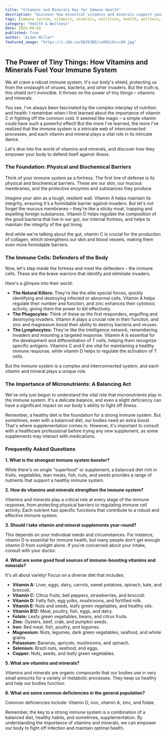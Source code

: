 ```yaml
---
title: "Vitamins and Minerals Key for Immune Health"
description: "Discover how essential vitamins and minerals support your immune system's defenses. From strengthening physical barriers to regulating immune cell activity, learn about the crucial role these micronutrients play in protecting your health."
tags: [immune system, vitamins, minerals, nutrition, health, wellness, immune health, deficiencies, supplements, healthy diet]
category: "Health & Wellness"
date: 2024-09-02
published: True
author: "Aiden Miller"
featured_image: "https://i.ibb.co/602b3BZ/ca992c9ccc89.jpg"
---
```


## The Power of Tiny Things: How Vitamins and Minerals Fuel Your Immune System

We all crave a robust immune system. It's our body's shield, protecting us from the onslaught of viruses, bacteria, and other invaders. But the truth is, this shield isn't invincible. It thrives on the power of tiny things – vitamins and minerals. 

You see, I've always been fascinated by the complex interplay of nutrition and health. I remember when I first learned about the importance of vitamin C in fighting off the common cold. It seemed like magic – a simple vitamin could have such a powerful effect! But the more I've learned, the more I've realized that the immune system is a intricate web of interconnected processes, and each vitamin and mineral plays a vital role in its intricate dance.

Let's dive into the world of vitamins and minerals, and discover how they empower your body to defend itself against illness.

### The Foundation: Physical and Biochemical Barriers

Think of your immune system as a fortress. The first line of defense is its physical and biochemical barriers. These are our skin, our mucous membranes, and the protective enzymes and substances they produce.  

Imagine your skin as a tough, resilient wall.  Vitamin A helps maintain its integrity, ensuring it's a formidable barrier against invaders.  But let's not forget the mucous membranes – they're like a sticky moat, trapping and expelling foreign substances. Vitamin D helps regulate the composition of the good bacteria that live in our gut, our internal fortress, and helps to maintain the integrity of the gut lining.

And while we're talking about the gut, vitamin C is crucial for the production of collagen, which strengthens our skin and blood vessels, making them even more formidable barriers.

### The Immune Cells: Defenders of the Body

Now, let's step inside the fortress and meet the defenders – the immune cells. These are the brave warriors that identify and eliminate invaders.

Here's a glimpse into their world:

* **The Natural Killers:**  They're like the elite special forces, quickly identifying and destroying infected or abnormal cells.  Vitamin A helps regulate their number and function, and zinc enhances their cytotoxic activity, giving them the power to kill effectively.
* **The Phagocytes:** Think of these as the first responders, engulfing and destroying invaders.  Vitamin A plays a crucial role in their function, and zinc and magnesium boost their ability to destroy bacteria and viruses. 
* **The Lymphocytes:** They're like the intelligence network, remembering invaders and mounting a targeted response.  Vitamin A is essential for the development and differentiation of T cells, helping them recognize specific antigens. Vitamins C and E are vital for maintaining a healthy immune response, while vitamin D helps to regulate the activation of T cells.  

But the immune system is a complex and interconnected system, and each vitamin and mineral plays a unique role.

### The Importance of Micronutrients: A Balancing Act

We've only just begun to understand the vital role that micronutrients play in the immune system. It's a delicate balance, and even a slight deficiency can have a significant impact on our body's ability to fight off illness. 

Remember, a healthy diet is the foundation for a strong immune system.  But sometimes, even with a balanced diet, our bodies need an extra boost.  That's where supplementation comes in. However, it's important to consult with a healthcare professional before trying any new supplement, as some supplements may interact with medications.

### Frequently Asked Questions

**1. What is the strongest immune system booster?**

While there's no single "superfood" or supplement, a balanced diet rich in fruits, vegetables, lean meats, fish, nuts, and seeds provides a range of nutrients that support a healthy immune system. 

**2. How do vitamins and minerals strengthen the immune system?**

Vitamins and minerals play a critical role at every stage of the immune response, from protecting physical barriers to regulating immune cell activity. Each nutrient has specific functions that contribute to a robust and effective immune system.

**3. Should I take vitamin and mineral supplements year-round?**

This depends on your individual needs and circumstances.  For instance, vitamin D is essential for immune health, but many people don't get enough vitamin D from sunlight alone. If you're concerned about your intake, consult with your doctor.

**4. What are some good food sources of immune-boosting vitamins and minerals?**

It's all about variety!  Focus on a diverse diet that includes:

* **Vitamin A:** Liver, eggs, dairy, carrots, sweet potatoes, spinach, kale, and broccoli.
* **Vitamin C:** Citrus fruits, bell peppers, strawberries, and broccoli.
* **Vitamin D:** Fatty fish, egg yolks, mushrooms, and fortified milk.
* **Vitamin E:** Nuts and seeds, leafy green vegetables, and healthy oils.
* **Vitamin B12:** Meat, poultry, fish, eggs, and dairy.
* **Folate:** Leafy green vegetables, beans, and citrus fruits.
* **Zinc:** Oysters, beef, crab, and pumpkin seeds.
* **Iron:** Red meat, fish, poultry, and legumes.
* **Magnesium:** Nuts, legumes, dark green vegetables, seafood, and whole grains.
* **Potassium:** Bananas, apricots, mushrooms, and spinach.
* **Selenium:** Brazil nuts, seafood, and eggs.
* **Copper:**  Nuts, seeds, and leafy green vegetables.


**5. What are vitamins and minerals?**

Vitamins and minerals are organic compounds that our bodies use in very small amounts for a
variety of metabolic processes. They keep us healthy and help our bodies function.

**6. What are some common deficiencies in the general population?**

Common deficiencies include: Vitamin D, iron, vitamin A, zinc, and folate. 


Remember, the key to a strong immune system is a combination of a balanced diet, healthy habits, and sometimes, supplementation.  By understanding the importance of vitamins and minerals, we can empower our body to fight off infection and maintain optimal health.
